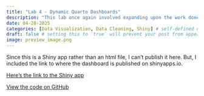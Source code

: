 ```yaml
---
title: "Lab 4 - Dynamic Quarto Dashboards"
description: "This lab once again involved expanding upon the work done in the previous lab, where I created a static Quarto dashboard. Now that we had a baseline setup of our dashboard, we needed to find ways of incorporating user input. I did this by creating a Shiny app."  
date: 04-28-2025
categories: [Data Visualization, Data Cleaning, Shiny] # self-defined categories
draft: false # setting this to `true` will prevent your post from appearing on your listing page until you're ready!
image: preview_image.png
---
```


Since this is a Shiny app rather than an html file, I can't publish it here. But, I included the link to where the dashboard is published on shinyapps.io.

[Here's the link to the Shiny app](https://alisa-krasilnikov.shinyapps.io/lab-4/)

[View the code on GitHub](https://github.com/Alisa-Krasilnikov/lab-4)
